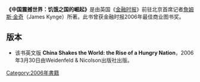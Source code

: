 '''《中国震撼世界：饥饿之国的崛起》'''是由英国《[[金融时报_(英国)|金融时报]]》前驻北京首席记者[[詹姆斯·金奇|詹姆斯·金奇]]（James Kynge）所著。此书曾获金融时报2006年最佳商业图书奖。

==版本==
*该书英文版 '''China Shakes the World: the Rise of a Hungry Nation'''，2006年3月30日由Weidenfeld & Nicolson出版社出版。

{{文學小作品}}

[[Category:2006年書籍|Category:2006年書籍]]